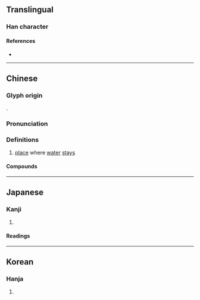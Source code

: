 {{also|潴}}
{{character info}}
==Translingual==

===Han character===
{{Han char|rn=85|rad=水|as=16|sn=19|four=34160|canj=EMOA|ids=⿰氵豬}}

====References====
* {{Han ref|kx=0660.180|dkj=18670|dj=1070.110|hdz=31777.110|uh=7026|ud=28710|bh=EFF5|bd=61429}}

----

==Chinese==
{{zh-forms|s=潴|alt=豬}}

===Glyph origin===
{{Han etym}}
{{Han compound|水|豬|ls=psc|c1=s|c2=p}}.

===Pronunciation===
{{zh-pron
|m=zhū
|c=zyu1
|mn=chu
|mc=y
|oc=y
|ma=
|cat=n
}}

===Definitions===
{{zh-hanzi}}

# [[place]] where [[water]] [[stay]]s

====Compounds====
{{zh-der|瀦澤|瀦水|瀦留}}

----

==Japanese==

===Kanji===
{{ja-kanji|grade=|rs=水16}}

# {{rfdef|ja|sort=水16}}

====Readings====
{{ja-readings
|on=ちょ
|kun=みずたま-り
}}

----

==Korean==

===Hanja===
{{ko-hanja|hangeul=저|eumhun=|rv=jeo|mr=chŏ|y=ce}}

# {{rfdef|ko|sort=水16}}